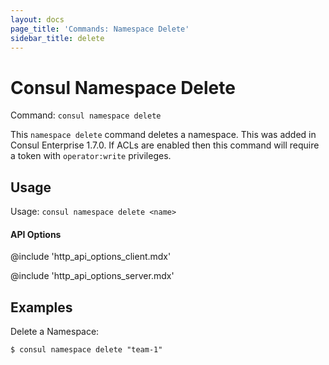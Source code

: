 ```yaml
---
layout: docs
page_title: 'Commands: Namespace Delete'
sidebar_title: delete
---
```


# Consul Namespace Delete

<EnterpriseAlert product="consul" />

Command: `consul namespace delete`

This `namespace delete` command deletes a namespace. This was added in Consul Enterprise 1.7.0. If
ACLs are enabled then this command will require a token with `operator:write` privileges.

## Usage

Usage: `consul namespace delete <name>`

#### API Options

@include 'http_api_options_client.mdx'

@include 'http_api_options_server.mdx'

## Examples

Delete a Namespace:

```shell
$ consul namespace delete "team-1"
```
